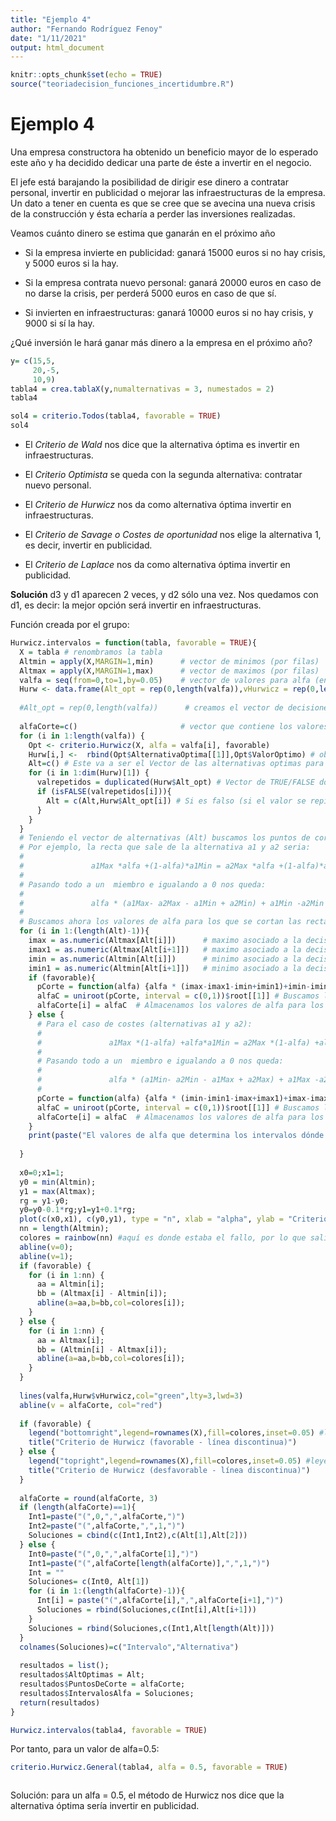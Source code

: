 ---
title: "Ejemplo 4"
author: "Fernando Rodríguez Fenoy"
date: "1/11/2021"
output: html_document
---

```{r setup, include=FALSE}
knitr::opts_chunk$set(echo = TRUE)
source("teoriadecision_funciones_incertidumbre.R")
```

# Ejemplo 4

Una empresa constructora ha obtenido un beneficio mayor de lo esperado este año y ha decidido dedicar una parte de éste a invertir en el negocio.

El jefe está barajando la posibilidad de dirigir ese dinero a contratar personal, invertir en publicidad o mejorar las infraestructuras de la empresa. Un dato a tener en cuenta es que se cree que se avecina una nueva crisis de la construcción y ésta echaría a perder las inversiones realizadas.

Veamos cuánto dinero se estima que ganarán en el próximo año

-   Si la empresa invierte en publicidad: ganará 15000 euros si no hay crisis, y 5000 euros si la hay.

-   Si la empresa contrata nuevo personal: ganará 20000 euros en caso de no darse la crisis, per perderá 5000 euros en caso de que sí.

-   Si invierten en infraestructuras: ganará 10000 euros si no hay crisis, y 9000 si sí la hay.

¿Qué inversión le hará ganar más dinero a la empresa en el próximo año?

```{r}
y= c(15,5,
     20,-5,
     10,9)
tabla4 = crea.tablaX(y,numalternativas = 3, numestados = 2)
tabla4
```

```{r}
sol4 = criterio.Todos(tabla4, favorable = TRUE)
sol4
```

-   El *Criterio de Wald* nos dice que la alternativa óptima es invertir en infraestructuras.

-   El *Criterio Optimista* se queda con la segunda alternativa: contratar nuevo personal.

-   El *Criterio de Hurwicz* nos da como alternativa óptima invertir en infraestructuras.

-   El *Criterio de Savage o Costes de oportunidad* nos elige la alternativa 1, es decir, invertir en publicidad*.*

-   El *Criterio de Laplace* nos da como alternativa óptima invertir en publicidad*.*

**Solución** d3 y d1 aparecen 2 veces, y d2 sólo una vez. Nos quedamos con d1, es decir: la mejor opción será invertir en infraestructuras.

Función creada por el grupo:

```{r}

Hurwicz.intervalos = function(tabla, favorable = TRUE){
  X = tabla # renombramos la tabla
  Altmin = apply(X,MARGIN=1,min)      # vector de minimos (por filas)
  Altmax = apply(X,MARGIN=1,max)      # vector de maximos (por filas)
  valfa = seq(from=0,to=1,by=0.05)    # vector de valores para alfa (entre 0 y 1)
  Hurw <- data.frame(Alt_opt = rep(0,length(valfa)),vHurwicz = rep(0,length(valfa)))
  
  #Alt_opt = rep(0,length(valfa))      # creamos el vector de decisiones (por el criterio de Hurwicz) para cada valor de alfa
  
  alfaCorte=c()                       # vector que contiene los valores de alfa donde cambian las decisiones
  for (i in 1:length(valfa)) {
    Opt <- criterio.Hurwicz(X, alfa = valfa[i], favorable)
    Hurw[i,] <-  rbind(Opt$AlternativaOptima[[1]],Opt$ValorOptimo) # obtenemos las alternativas para cada alfa
    Alt=c() # Este va a ser el Vector de las alternativas optimas para todos los alfa
    for (i in 1:dim(Hurw)[1]) {
      valrepetidos = duplicated(Hurw$Alt_opt) # Vector de TRUE/FALSE donde los FALSE son los elementos que se repiten
      if (isFALSE(valrepetidos[i])){
        Alt = c(Alt,Hurw$Alt_opt[i]) # Si es falso (si el valor se repite) lo almacenamos en el vector Alt
      }
    }
  }
  # Teniendo el vector de alternativas (Alt) buscamos los puntos de corte de las rectas asociadas a cada alternativa (beneficios)
  # Por ejemplo, la recta que sale de la alternativa a1 y a2 seria: 
  #
  #               a1Max *alfa +(1-alfa)*a1Min = a2Max *alfa +(1-alfa)*a2Min
  # 
  # Pasando todo a un  miembro e igualando a 0 nos queda: 
  #
  #               alfa * (a1Max- a2Max - a1Min + a2Min) + a1Min -a2Min = 0
  # 
  # Buscamos ahora los valores de alfa para los que se cortan las rectas asociadas a cada decision
  for (i in 1:(length(Alt)-1)){
    imax = as.numeric(Altmax[Alt[i]])      # maximo asociado a la decision i del vector Alt
    imax1 = as.numeric(Altmax[Alt[i+1]])   # maximo asociado a la decision i+1 del vector Alt
    imin = as.numeric(Altmin[Alt[i]])      # minimo asociado a la decision i del vector Alt
    imin1 = as.numeric(Altmin[Alt[i+1]])   # minimo asociado a la decision i+1 del vector Alt
    if (favorable){
      pCorte = function(alfa) {alfa * (imax-imax1-imin+imin1)+imin-imin1}
      alfaC = uniroot(pCorte, interval = c(0,1))$root[[1]] # Buscamos los 0 para cada funcion
      alfaCorte[i] = alfaC  # Almacenamos los valores de alfa para los que las rectas se cortan en alfaCorte
    } else {
      # Para el caso de costes (alternativas a1 y a2):
      # 
      #               a1Max *(1-alfa) +alfa*a1Min = a2Max *(1-alfa) +alfa*a2Min
      # 
      # Pasando todo a un  miembro e igualando a 0 nos queda: 
      #
      #               alfa * (a1Min- a2Min - a1Max + a2Max) + a1Max -a2Max = 0
      #
      pCorte = function(alfa) {alfa * (imin-imin1-imax+imax1)+imax-imax1}
      alfaC = uniroot(pCorte, interval = c(0,1))$root[[1]] # Buscamos los 0 para cada funcion
      alfaCorte[i] = alfaC  # Almacenamos los valores de alfa para los que las rectas se cortan en alfaCorte
    }
    print(paste("El valores de alfa que determina los intervalos dónde cambian las alternativas óptimas es:",alfaCorte[i]))
    
  }
  
  x0=0;x1=1;
  y0 = min(Altmin);
  y1 = max(Altmax);
  rg = y1-y0;
  y0=y0-0.1*rg;y1=y1+0.1*rg;
  plot(c(x0,x1), c(y0,y1), type = "n", xlab = "alpha", ylab = "Criterio Hurwicz");
  nn = length(Altmin);
  colores = rainbow(nn) #aquí es donde estaba el fallo, por lo que salían todas las lineas azules.
  abline(v=0);
  abline(v=1);
  if (favorable) {
    for (i in 1:nn) {
      aa = Altmin[i];
      bb = (Altmax[i] - Altmin[i]);
      abline(a=aa,b=bb,col=colores[i]);
    }
  } else {
    for (i in 1:nn) {
      aa = Altmax[i];
      bb = (Altmin[i] - Altmax[i]);
      abline(a=aa,b=bb,col=colores[i]);
    }
  }
  
  lines(valfa,Hurw$vHurwicz,col="green",lty=3,lwd=3)
  abline(v = alfaCorte, col="red")
  
  if (favorable) {
    legend("bottomright",legend=rownames(X),fill=colores,inset=0.05) #leyendas añadidas
    title("Criterio de Hurwicz (favorable - línea discontinua)")
  } else {
    legend("topright",legend=rownames(X),fill=colores,inset=0.05) #leyendas añadidas
    title("Criterio de Hurwicz (desfavorable - línea discontinua)")
  }
  
  alfaCorte = round(alfaCorte, 3)
  if (length(alfaCorte)==1){
    Int1=paste("(",0,",",alfaCorte,")")
    Int2=paste("(",alfaCorte,",",1,")")
    Soluciones = cbind(c(Int1,Int2),c(Alt[1],Alt[2]))
  } else {
    Int0=paste("(",0,",",alfaCorte[1],")")
    Int1=paste("(",alfaCorte[length(alfaCorte)],",",1,")")
    Int = ""
    Soluciones= c(Int0, Alt[1])
    for (i in 1:(length(alfaCorte)-1)){
      Int[i] = paste("(",alfaCorte[i],",",alfaCorte[i+1],")")
      Soluciones = rbind(Soluciones,c(Int[i],Alt[i+1]))
    }
    Soluciones = rbind(Soluciones,c(Int1,Alt[length(Alt)]))
  }
  colnames(Soluciones)=c("Intervalo","Alternativa")
  
  resultados = list();
  resultados$AltOptimas = Alt;
  resultados$PuntosDeCorte = alfaCorte;
  resultados$IntervalosAlfa = Soluciones;
  return(resultados)
}
```

```{r}
Hurwicz.intervalos(tabla4, favorable = TRUE)
```

Por tanto, para un valor de alfa=0.5:

```{r}
criterio.Hurwicz.General(tabla4, alfa = 0.5, favorable = TRUE)



```

Solución: para un alfa = 0.5, el método de Hurwicz nos dice que la alternativa óptima sería invertir en publicidad.
